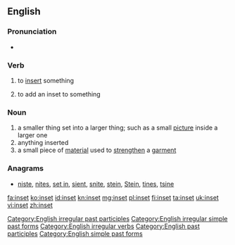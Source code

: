 ==English==

===Pronunciation===
* {{IPA|/ˈɪnsɛt/}}

===Verb===
{{en-verb|insets|insetting|inset}}

# {{transitive}} to [[insert]] something
# {{transitive}} to add an inset to something

===Noun===
{{en-noun}}

# a smaller thing set into a larger thing; such as a small [[picture]] inside a larger one
# anything inserted
# a small piece of [[material]] used to [[strengthen]] a [[garment]]

===Anagrams===
* [[niste#English|niste]], [[nites#English|nites]], [[set in#English|set in]], [[sient#English|sient]], [[snite#English|snite]], [[stein#English|stein]], [[Stein#English|Stein]], [[tines#English|tines]], [[tsine#English|tsine]]

[[Category:English irregular past participles]]
[[Category:English irregular simple past forms]]
[[Category:English irregular verbs]]
[[Category:English past participles]]
[[Category:English simple past forms]]

[[fa:inset]]
[[ko:inset]]
[[id:inset]]
[[kn:inset]]
[[mg:inset]]
[[pl:inset]]
[[fi:inset]]
[[ta:inset]]
[[uk:inset]]
[[vi:inset]]
[[zh:inset]]